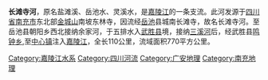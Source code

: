 {{expand|time=2013-01-19T09:24:34+00:00}}
{{unreferenced|time=2013-01-19T09:24:34+00:00}}
'''长滩寺河'''，原名盐滩溪、岳池水、灵溪水，是[[嘉陵江|嘉陵江]]的一条支流。此河发源于[[四川省|四川省]][[南充市|南充市]]东北部[[金城山|金城山]]南坡东林寺，因流经[[岳池|岳池]]县城南长滩寺，故名长滩寺河。至岳池县朝阳乡西北接纳余家河，于五排水入[[武胜县|武胜县]]境，接纳[[三溪河|三溪河]]后，经武胜县[[鸣钟乡|鸣钟乡]],至[[中心镇_(武胜县)|中心镇]]注入[[嘉陵江|嘉陵江]]，全长110公里，流域面积770平方公里。

{{sichuan-stub}}
[[Category:嘉陵江水系|Category:嘉陵江水系]]
[[Category:四川河流|Category:四川河流]]
[[Category:广安地理|Category:广安地理]]
[[Category:南充地理|Category:南充地理]]